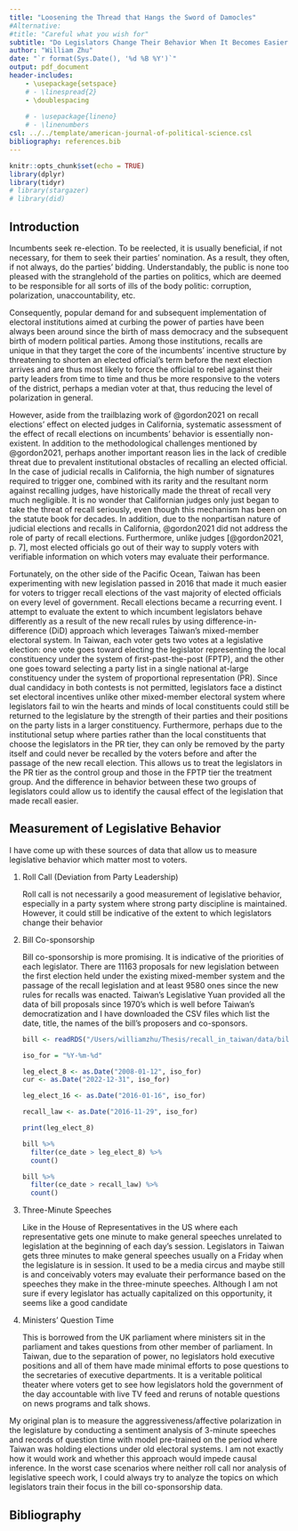 ```yaml
---
title: "Loosening the Thread that Hangs the Sword of Damocles"
#Alternative:
#title: "Careful what you wish for"
subtitle: "Do Legislators Change Their Behavior When It Becomes Easier to Recall Them?"
author: "William Zhu"
date: "`r format(Sys.Date(), '%d %B %Y')`"
output: pdf_document
header-includes:
    - \usepackage{setspace}
    # - \linespread{2}
    - \doublespacing
    
    # - \usepackage{lineno}
    # - \linenumbers
csl: ../../template/american-journal-of-political-science.csl
bibliography: references.bib
---
```


```r
knitr::opts_chunk$set(echo = TRUE)
library(dplyr)
library(tidyr)
# library(stargazer)
# library(did)
```

## Introduction

Incumbents seek re-election. To be reelected, it is usually beneficial, if not necessary, for them to seek their parties' nomination. As a result, they often, if not always, do the parties' bidding. Understandably, the public is none too pleased with the stranglehold of the parties on politics, which are deemed to be responsible for all sorts of ills of the body politic: corruption, polarization, unaccountability, etc.

Consequently, popular demand for and subsequent implementation of electoral institutions aimed at curbing the power of parties have been always been around since the birth of mass democracy and the subsequent birth of modern political parties. Among those institutions, recalls are unique in that they target the core of the incumbents' incentive structure by threatening to shorten an elected official's term before the next election arrives and are thus most likely to force the official to rebel against their party leaders from time to time and thus be more responsive to the voters of the district, perhaps a median voter at that, thus reducing the level of polarization in general.

However, aside from the trailblazing work of @gordon2021 on recall elections' effect on elected judges in California, systematic assessment of the effect of recall elections on incumbents' behavior is essentially non-existent. In addition to the methodological challenges mentioned by @gordon2021, perhaps another important reason lies in the lack of credible threat due to prevalent institutional obstacles of recalling an elected official. In the case of judicial recalls in California, the high number of signatures required to trigger one, combined with its rarity and the resultant norm against recalling judges, have historically made the threat of recall very much negligible. It is no wonder that Californian judges only just began to take the threat of recall seriously, even though this mechanism has been on the statute book for decades. In addition, due to the nonpartisan nature of judicial elections and recalls in California, @gordon2021 did not address the role of party of recall elections. Furthermore, unlike judges [@gordon2021, p. 7], most elected officials go out of their way to supply voters with verifiable information on which voters may evaluate their performance.

Fortunately, on the other side of the Pacific Ocean, Taiwan has been experimenting with new legislation passed in 2016 that made it much easier for voters to trigger recall elections of the vast majority of elected officials on every level of government. Recall elections became a recurring event. I attempt to evaluate the extent to which incumbent legislators behave differently as a result of the new recall rules by using difference-in-difference (DiD) approach which leverages Taiwan's mixed-member electoral system. In Taiwan, each voter gets two votes at a legislative election: one vote goes toward electing the legislator representing the local constituency under the system of first-past-the-post (FPTP), and the other one goes toward selecting a party list in a single national at-large constituency under the system of proportional representation (PR). Since dual candidacy in both contests is not permitted, legislators face a distinct set electoral incentives unlike other mixed-member electoral system where legislators fail to win the hearts and minds of local constituents could still be returned to the legislature by the strength of their parties and their positions on the party lists in a larger constituency. Furthermore, perhaps due to the institutional setup where parties rather than the local constituents that choose the legislators in the PR tier, they can only be removed by the party itself and could never be recalled by the voters before and after the passage of the new recall election. This allows us to treat the legislators in the PR tier as the control group and those in the FPTP tier the treatment group. And the difference in behavior between these two groups of legislators could allow us to identify the causal effect of the legislation that made recall easier.

<!-- ## Background -->

<!-- ### Changing electoral system for legislative elections -->

<!-- Do legislators change their behavior it becomes easier to recall them? -->

<!-- ### Changing rules for calling a recall election -->

<!-- ### What goes around comes around -->

<!-- ## Related Research -->

<!-- ### Polarization -->

<!-- ### Legislative Behavior -->

<!-- ## Data and Approach -->

<!-- ### Causal Identification -->

<!-- Our identification strategy is Multiple difference-in-difference. Since @gordon2021 discovered that the announcement of recall elections rather than the recall election itself has the most marked effect, we would like to consider when legislators change their behavior. It also informs our understanding of what constitutes a credible threat of recall. -->

<!-- #### Theoretical Support -->

<!-- The institutional setup of the mixed-member majoritarian electoral system from 2008 onward has not changed. It provides two votes to each citizen during each legislative election, one for electing the district legislator, another for electing a party list in the national at-large district. In addition, since dual candidacy in prohibited, there is no contamination effect in terms of institutional incentive structure. -->

<!-- #### Empirical Support -->

<!-- An unanswered question in the literature Mixed-member electoral system concerns the contamination effect. Two papers support contamination effect, one paper does not. However, the contamination effect does not arise from the institutional setup. It arises from the strong party discipline present in both tiers of legislators. These papers show that with the correct controls, the difference in the behavior between the two tiers of legislators are negligible or time-invariant. -->

## Measurement of Legislative Behavior

I have come up with these sources of data that allow us to measure legislative behavior which matter most to voters.

1.  Roll Call (Deviation from Party Leadership)

    Roll call is not necessarily a good measurement of legislative behavior, especially in a party system where strong party discipline is maintained. However, it could still be indicative of the extent to which legislators change their behavior

2.  Bill Co-sponsorship

    Bill co-sponsorship is more promising. It is indicative of the priorities of each legislator. There are 11163 proposals for new legislation between the first election held under the existing mixed-member system and the passage of the recall legislation and at least 9580 ones since the new rules for recalls was enacted. Taiwan's Legislative Yuan provided all the data of bill proposals since 1970's which is well before Taiwan's democratization and I have downloaded the CSV files which list the date, title, the names of the bill's proposers and co-sponsors.

    ```r
    bill <- readRDS("/Users/williamzhu/Thesis/recall_in_taiwan/data/bill_proposal.RData")

    iso_for = "%Y-%m-%d"

    leg_elect_8 <- as.Date("2008-01-12", iso_for)
    cur <- as.Date("2022-12-31", iso_for)

    leg_elect_16 <- as.Date("2016-01-16", iso_for)

    recall_law <- as.Date("2016-11-29", iso_for)

    print(leg_elect_8)

    bill %>% 
      filter(ce_date > leg_elect_8) %>% 
      count()

    bill %>% 
      filter(ce_date > recall_law) %>% 
      count()
    ```

3.  Three-Minute Speeches

    Like in the House of Representatives in the US where each representative gets one minute to make general speeches unrelated to legislation at the beginning of each day's session. Legislators in Taiwan gets three minutes to make general speeches usually on a Friday when the legislature is in session. It used to be a media circus and maybe still is and conceivably voters may evaluate their performance based on the speeches they make in the three-minute speeches. Although I am not sure if every legislator has actually capitalized on this opportunity, it seems like a good candidate

4.  Ministers' Question Time

    This is borrowed from the UK parliament where ministers sit in the parliament and takes questions from other member of parliament. In Taiwan, due to the separation of power, no legislators hold executive positions and all of them have made minimal efforts to pose questions to the secretaries of executive departments. It is a veritable political theater where voters get to see how legislators hold the government of the day accountable with live TV feed and reruns of notable questions on news programs and talk shows.

My original plan is to measure the aggressiveness/affective polarization in the legislature by conducting a sentiment analysis of 3-minute speeches and records of question time with model pre-trained on the period where Taiwan was holding elections under old electoral systems. I am not exactly how it would work and whether this approach would impede causal inference. In the worst case scenarios where neither roll call nor analysis of legislative speech work, I could always try to analyze the topics on which legislators train their focus in the bill co-sponsorship data.

\newpage

## Bibliography

::: {#refs}
:::

<!-- \newpage -->

<!-- # Appendix -->

<!-- ## Data Collection -->

<!-- To begin with, we consider elections held between 2020 and now in countries which, at the time of the election, were graded as "liberal democracies" or "electoral democracies" by V-Dem. -->

<!-- ```{r vdemdata, echo=FALSE, results='asis'} -->

<!-- library(vdemdata) -->

<!-- vdem_2020_now <- filter(vdem, year > 2019) -->

<!-- identifier_list <- c("country_name", "country_id", "country_text_id") -->

<!-- vdem_high_level_indices_list <- c("v2x_polyarchy", "v2x_libdem", "v2x_partipdem", "v2x_delibdem", "v2x_egaldem") -->

<!-- vdem_regime_of_the_world <- c("v2x_regime", "v2x_regime_amb") -->

<!-- pt_est_dems <- filter(vdem_2020_now, v2x_regime > 1) -->

<!-- pt_est_dems_names <- distinct(select(pt_est_dems, country_name)) -->

<!-- vdem_2020_now_essential <- select(pt_est_dems, one_of(c("year",identifier_list, vdem_high_level_indices_list, vdem_regime_of_the_world)  ) ) -->

<!-- # ci_est_dems <- filter(vdem_2020_now, v2x_regime_amb > 3) -->

<!-- # ci_est_dems_names <- distinct(select(ci_est_dems, country_name)) -->

<!-- knitr::kable(pt_est_dems_names) -->

<!-- ``` -->
